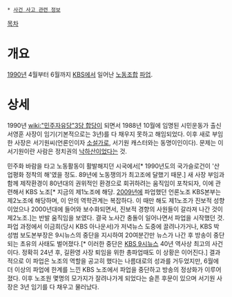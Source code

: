  * [[사건 사고 관련 정보]]

[[목차]]
= 개요 =
[[1990년]] 4월부터 6월까지 [[KBS]]에서 일어난 [[노동조합]] [[파업]].

= 상세 =
1990년 [[wiki:"민주자유당"3당 합당]]이 되면서 1988년 10월에 임명된 시민운동가 출신 서영훈 사장이 임기(기본적으로는 3년)를 다 채우지 못하고 해임되었다. 이후 새로 부임한 사장은 서기원씨(언론인이자 [[소설가]]로, 서기원 캐스터와는 동명이인이다). 문제는 이 서기원이란 사람은 정치권의 [[낙하산]]이었다는 것.

민주화 바람을 타고 노동활동이 활발해지던 시국에서[* 1990년도의 국가슬로건이 '산업평화 정착의 해'였을 정도. 89년에 노동쟁의가 최고조에 달했기 때문.] 새 사장 부임과 함께 제작환경이 80년대의 권위적인 환경으로 회귀하려는 움직임이 포착되자, 이에 관련해서 KBS 노조[* 지금의 제1노조에 해당. [[2009년]]에 파업했던 언론노조 KBS본부는 제2노조에 해당하며, 이 안의 역학관계는 복잡하다. 이 때만 해도 제1노조가 진보적 성향이었으나 2000년대에 들어와 보수화되면서, 진보적 경향의 사원들이 갈라져 나간 것이 제2노조.]는 반발 움직임을 보였다. 결국 노사간 충돌이 일어나면서 파업을 시작했던 것. 파업 과정에서 이금희(당시 KBS 아나운서)가 저녁뉴스 도중에 끌려나가거나, KBS 박성범 보도본부장은 9시뉴스의 중단을 지시하여 20여분간만 뉴스가 나간 후 방송이 중단되는 초유의 사태도 벌어졌다.[* 이러한 중단은 [[KBS 9시뉴스]] 40년 역사상 최고의 사건이다. 정확히 24년 후, 길환영 사장 퇴임을 위한 총파업때도 이 상황은 이어진다.] 결과적으로 이 파업은 노조의 역할을 공고히 했다는 나름대로의 성과를 거두었지만, 6월에 더 이상의 파업에 한계를 느낀 KBS 노조에서 파업을 중단하고 방송의 정상화가 이루어졌다. 이후 노조원 몇명의 모가지가 잘려나가게 되었다는 슬픈 후문이 있으며 서기원 사장은 3년 임기를 다 채우고 물러났다.
